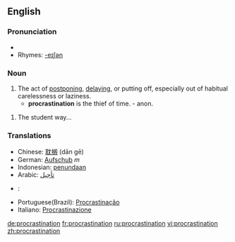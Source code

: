 ==English==
{{wikipedia}}

===Pronunciation===
*{{audio|en-us-procrastination.ogg|Audio (US)}}
*Rhymes: [[Rhymes:English:-eɪʃǝn|-eɪʃǝn]]

===Noun===
{{en-noun|-}}

# The act of [[postpone|postponing]], [[delay|delaying]], or putting off, especially out of habitual carelessness or laziness.
#* '''procrastination''' is the thief of time. - anon.

# The student way...

===Translations===
*Chinese: [[耽搁]] (dān gē)
*German: [[Aufschub]] ''m''
*Indonesian: [[tunda|penundaan]]
*Arabic: [[تأجيل]]
*{{es}}: {{trad|es|procastinación}}
*Portuguese(Brazil): [[Procrastinação]]
*Italiano: [[Procrastinazione]]

[[de:procrastination]]
[[fr:procrastination]]
[[ru:procrastination]]
[[vi:procrastination]]
[[zh:procrastination]]